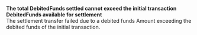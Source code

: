  
<Card title="003010" href="/development-ressources/errors/codes/003010">  

 **The total DebitedFunds settled cannot exceed the initial transaction DebitedFunds available for settlement**  
 The settlement transfer failed due to a debited funds Amount exceeding the debited funds of the initial transaction.  

</Card>